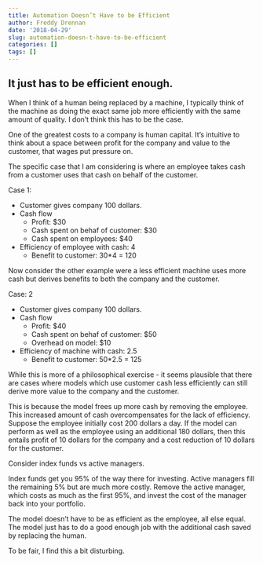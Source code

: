 ```yaml
---
title: Automation Doesn’t Have to be Efficient
author: Freddy Drennan
date: '2018-04-29'
slug: automation-doesn-t-have-to-be-efficient
categories: []
tags: []
---
```


## It just has to be efficient enough.

When I think of a human being replaced by a machine, I typically think of the machine as doing the exact same job more efficiently with the same amount of quality. I don't think this has to be the case. 

One of the greatest costs to a company is human capital. It's intuitive to think about a space between profit for the company and value to the customer, that wages put pressure on.

The specific case that I am considering is where an employee takes cash from a customer uses that cash on behalf of the customer. 

Case 1:

+ Customer gives company 100 dollars.
+ Cash flow
    + Profit: $30
    + Cash spent on behaf of customer: $30
    + Cash spent on employees: $40
+ Efficiency of employee with cash: 4
    + Benefit to customer: 30*4 = 120

Now consider the other example were a less efficient machine uses more cash but derives benefits to both the company and the customer.

Case: 2

+ Customer gives company 100 dollars.
+ Cash flow
    + Profit: $40
    + Cash spent on behaf of customer: $50
    + Overhead on model: $10
+ Efficiency of machine with cash: 2.5
    + Benefit to customer: 50*2.5 = 125
    
While this is more of a philosophical exercise - it seems plausible that there are cases where models which use customer cash less efficiently can still derive more value to the company and the customer.

This is because the model frees up more cash by removing the employee. This increased amount of cash overcompensates for the lack of efficiency. Suppose the employee initially cost 200 dollars a day. If the model can perform as well as the employee using an additional 180 dollars, then this entails profit of 10 dollars for the company and a cost reduction of 10 dollars for the customer. 

Consider index funds vs active managers. 

Index funds get you 95% of the way there for investing. Active managers fill the remaining 5% but are much more costly. Remove the active manager, which costs as much as the first 95%, and invest the cost of the manager back into your portfolio. 


The model doesn't have to be as efficient as the employee, all else equal. The model just has to do a good enough job with the additional cash saved by replacing the human. 

To be fair, I find this a bit disturbing. 








